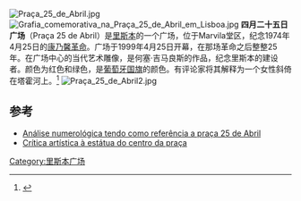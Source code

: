 [[File:Praça_25_de_Abril.jpg|right]]
[[File:Grafia_comemorativa_na_Praça_25_de_Abril_em_Lisboa.jpg|right]]
'''四月二十五日广场'''（Praça 25 de Abril）是[[里斯本|里斯本]]的一个广场，位于Marvila堂区，纪念1974年4月25日的[[康乃馨革命|康乃馨革命]]。广场于1999年4月25日开幕，在那场革命之后整整25年。在广场中心的当代艺术雕像，是何塞·吉马良斯的作品，纪念里斯本的建设者。颜色为红色和绿色，是[[葡萄牙国旗|葡萄牙国旗]]的颜色。有评论家将其解释为一个女性斜倚在塔霍河上。<ref>{{cite web|url=http://www.lisboapatrimoniocultural.pt/artepublica/eescultura/pecas/Paginas/Lisboa.aspx|title=Lisboa (1999)|author=Maria Bispo|accessdate=2011-06-22|archive-url=https://web.archive.org/web/20160303181913/http://www.lisboapatrimoniocultural.pt/artepublica/eescultura/pecas/Paginas/Lisboa.aspx|archive-date=2016-03-03|dead-url=yes}}</ref>
[[File:Praça_25_de_Abril2.jpg|thumb]]

==参考==
*[http://www.veraveritas.eu/2010/05/aos-25-anos-do-25-de-abril-de-1974.html Análise numerológica tendo como referência a praça 25 de Abril]{{Wayback|url=http://www.veraveritas.eu/2010/05/aos-25-anos-do-25-de-abril-de-1974.html |date=20120402222604 }}
*[https://web.archive.org/web/20160303181913/http://www.lisboapatrimoniocultural.pt/artepublica/eescultura/pecas/Paginas/Lisboa.aspx Crítica artística à estátua do centro da praça]
<references/>

[[Category:里斯本广场|Category:里斯本广场]]